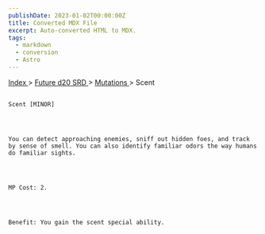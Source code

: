 ```yaml
---
publishDate: 2023-01-02T00:00:00Z
title: Converted MDX File
excerpt: Auto-converted HTML to MDX.
tags:
  - markdown
  - conversion
  - Astro
---
```


[
Index
](-index) >
[
Future d20 SRD
](future-d20-srd-index) >
[
Mutations
](future-d20-srd-mutations-index) > Scent

##

    Scent [MINOR]




    You can detect approaching enemies, sniff out hidden foes, and track by sense of smell. You can also identify familiar odors the way humans do familiar sights.




    MP Cost: 2.




    Benefit: You gain the scent special ability.
